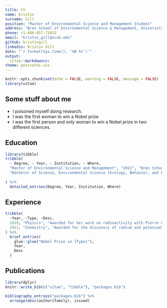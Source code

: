 ```yaml
---
title: CV
name: Kristin
surname: Gill
position: "Master of Environmental Science and Management Student"
address: "Bren School of Environmental Science & Management, University of California, San Diego"
phone: +1-408-857-73833
email: "kristin_gill@ucsb.edu"
github: kristingill
linkedin: Kristin Gill
date: "`r format(Sys.time(), '%B %Y')`"
output: 
  vitae::markdowncv:
theme: postcards.css
---
```


```r
knitr::opts_chunk$set(echo = FALSE, warning = FALSE, message = FALSE)
library(vitae)
```

## Some stuff about me

 * I poisoned myself doing research.
 * I was the first woman to win a Nobel prize
 * I was the first person and only woman to win a Nobel prize in two different sciences.

## Education

```r
library(tibble)
tribble(
  ~ Degree, ~ Year, ~ Institution, ~ Where,
  "Master of Environmental Science and Management", "2022", "Bren School, University of California, Santa Barbara", "Santa Barbara, CA", 
  "Bachelor of Science, Environmental Science (Ecology, Behavior, and Evolution)", "2019", "University of California, San Diego", "San Diego, CA"
  
) %>% 
  detailed_entries(Degree, Year, Institution, Where)
```

## Experience

```r
tribble(
  ~Year, ~Type, ~Desc,
  2019, "Physics", "Awarded for her work on radioactivity with Pierre Curie and Henri Becquerel",
  1911, "Chemistry", "Awarded for the discovery of radium and polonium"
) %>% 
  brief_entries(
    glue::glue("Nobel Prize in {Type}"),
    Year, 
    Desc
  )
```

## Publications

```r
library(dplyr)
knitr::write_bib(c("vitae", "tibble"), "packages.bib")

bibliography_entries("packages.bib") %>%
  arrange(desc(author$family), issued)
```

